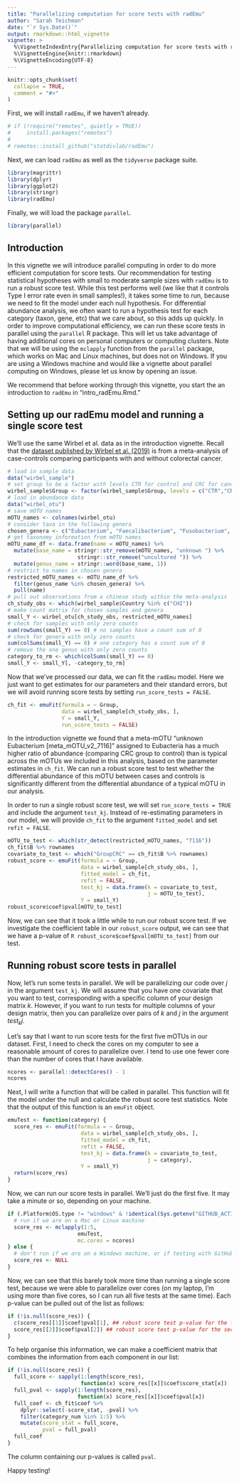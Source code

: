 ```yaml
---
title: "Parallelizing computation for score tests with radEmu"
author: "Sarah Teichman"
date: "`r Sys.Date()`"
output: rmarkdown::html_vignette
vignette: >
  %\VignetteIndexEntry{Parallelizing computation for score tests with radEmu}
  %\VignetteEngine{knitr::rmarkdown}
  %\VignetteEncoding{UTF-8}
---
```


```r
knitr::opts_chunk$set(
  collapse = TRUE,
  comment = "#>"
)
```

First, we will install `radEmu`, if we haven't already. 

```r
# if (!require("remotes", quietly = TRUE))
#     install.packages("remotes")
# 
# remotes::install_github("statdivlab/radEmu")
```

Next, we can load `radEmu` as well as the `tidyverse` package suite. 

```r
library(magrittr)
library(dplyr)
library(ggplot2)
library(stringr)
library(radEmu)
```

Finally, we will load the package `parallel`. 

```r
library(parallel)
```

## Introduction 

In this vignette we will introduce parallel computing in order to do more efficient computation for score tests. Our recommendation for testing statistical hypotheses with small to moderate sample sizes with `radEmu` is to run a robust score test. While this test performs well (we like that it controls Type I error rate even in small samples!), it takes some time to run, because we need to fit the model under each null hypothesis. For differential abundance analysis, we often want to run a hypothesis test for each category (taxon, gene, etc) that we care about, so this adds up quickly. 
In order to improve computational efficiency, we can run these score tests in parallel using the `parallel` R package. This will let us take advantage of having additional cores on personal computers or computing clusters. Note that we will be using the `mclapply` function from the `parallel` package, which works on Mac and Linux machines, but does not on Windows. If you are using a Windows machine and would like a vignette about parallel computing on Windows, please let us know by opening an issue. 

We recommend that before working through this vignette, you start the an introduction to `radEmu` in "intro_radEmu.Rmd." 

## Setting up our radEmu model and running a single score test

We'll use the same Wirbel et al. data as in the introduction vignette. Recall that the [dataset published by Wirbel et al. (2019)](https://www.nature.com/articles/s41591-019-0406-6) is from a meta-analysis of case-controls comparing participants with and without colorectal cancer.

```r
# load in sample data
data("wirbel_sample")
# set group to be a factor with levels CTR for control and CRC for cancer
wirbel_sample$Group <- factor(wirbel_sample$Group, levels = c("CTR","CRC"))
# load in abundance data 
data("wirbel_otu")
# save mOTU names
mOTU_names <- colnames(wirbel_otu)
# consider taxa in the following genera
chosen_genera <- c("Eubacterium", "Faecalibacterium", "Fusobacterium", "Porphyromonas")
# get taxonomy information from mOTU names
mOTU_name_df <- data.frame(name = mOTU_names) %>% 
  mutate(base_name = stringr::str_remove(mOTU_names, "unknown ") %>%
                      stringr::str_remove("uncultured ")) %>%
  mutate(genus_name = stringr::word(base_name, 1))
# restrict to names in chosen genera
restricted_mOTU_names <- mOTU_name_df %>%
  filter(genus_name %in% chosen_genera) %>%
  pull(name)
# pull out observations from a chinese study within the meta-analysis
ch_study_obs <- which(wirbel_sample$Country %in% c("CHI"))
# make count matrix for chosen samples and genera
small_Y <- wirbel_otu[ch_study_obs, restricted_mOTU_names]
# check for samples with only zero counts
sum(rowSums(small_Y) == 0) # no samples have a count sum of 0 
# check for genera with only zero counts
sum(colSums(small_Y) == 0) # one category has a count sum of 0
# remove the one genus with only zero counts
category_to_rm <- which(colSums(small_Y) == 0)
small_Y <- small_Y[, -category_to_rm]
```

Now that we've processed our data, we can fit the `radEmu` model. Here we just want to get estimates for our parameters and their standard errors, but we will avoid running score tests by setting `run_score_tests = FALSE`.

```r
ch_fit <- emuFit(formula = ~ Group, 
                 data = wirbel_sample[ch_study_obs, ],
                 Y = small_Y,
                 run_score_tests = FALSE) 
```

In the introduction vignette we found that a meta-mOTU "unknown Eubacterium [meta_mOTU_v2_7116]" assigned to Eubacteria has a much higher ratio of abundance (comparing CRC group to control) than is typical across the mOTUs we included in this analysis, based on the parameter estimates in `ch_fit`. We can run a robust score test to test whether the differential abundance of this mOTU between cases and controls is significantly different from the differential abundance of a typical mOTU in our analysis. 

In order to run a single robust score test, we will set `run_score_tests = TRUE` and include the argument `test_kj`. Instead of re-estimating parameters in our model, we will provide `ch_fit` to the argument `fitted_model` and set `refit = FALSE`. 

```r
mOTU_to_test <- which(str_detect(restricted_mOTU_names, "7116"))
ch_fit$B %>% rownames
covariate_to_test <- which("GroupCRC" == ch_fit$B %>% rownames)
robust_score <- emuFit(formula = ~ Group,
                       data = wirbel_sample[ch_study_obs, ],
                       fitted_model = ch_fit,
                       refit = FALSE,
                       test_kj = data.frame(k = covariate_to_test, 
                                            j = mOTU_to_test), 
                       Y = small_Y)
robust_score$coef$pval[mOTU_to_test]
```

Now, we can see that it took a little while to run our robust score test. If we investigate the coefficient table in our `robust_score` output, we can see that we have a p-value of `R robust_score$coef$pval[mOTU_to_test]` from our test. 

## Running robust score tests in parallel

Now, let's run some tests in parallel. We will be parallelizing our code over $j$ in the argument `test_kj`. We will assume that you have one covariate that you want to test, corresponding with a specific column of your design matrix $k$. However, if you want to run tests for multiple columns of your design matrix, then you can parallelize over pairs of $k$ and $j$ in the argument $test_kj$. 

Let's say that I want to run score tests for the first five mOTUs in our dataset. First, I need to check the cores on my computer to see a reasonable amount of cores to parallelize over. I tend to use one fewer core than the number of cores that I have available. 

```r
ncores <- parallel::detectCores() - 1
ncores
```

Next, I will write a function that will be called in parallel. This function will fit the model under the null and calculate the robust score test statistics. Note that the output of this function is an `emuFit` object.

```r
emuTest <- function(category) {
  score_res <- emuFit(formula = ~ Group,
                       data = wirbel_sample[ch_study_obs, ],
                       fitted_model = ch_fit,
                       refit = FALSE,
                       test_kj = data.frame(k = covariate_to_test, 
                                            j = category), 
                       Y = small_Y)
  return(score_res)
}
```

Now, we can run our score tests in parallel. We'll just do the first five. It may take a minute or so, depending on your machine. 

```r
if (.Platform$OS.type != "windows" & !identical(Sys.getenv("GITHUB_ACTIONS"), "true")) {
  # run if we are on a Mac or Linux machine
  score_res <- mclapply(1:5,
                      emuTest,
                      mc.cores = ncores)
} else {
  # don't run if we are on a Windows machine, or if testing with GitHub actions
  score_res <- NULL
}
```

Now, we can see that this barely took more time than running a single score test, because we were able to parallelize over cores (on my laptop, I'm using more than five cores, so I can run all five tests at the same time). Each p-value can be pulled out of the list as follows: 


```r
if (!is.null(score_res)) {
  c(score_res[[1]]$coef$pval[1], ## robust score test p-value for the first taxon
  score_res[[2]]$coef$pval[2]) ## robust score test p-value for the second taxon
}
```

To help organise this information, we can make a coefficient matrix that combines the information from each component in our list: 

```r
if (!is.null(score_res)) {
  full_score <- sapply(1:length(score_res), 
                       function(x) score_res[[x]]$coef$score_stat[x])
  full_pval <- sapply(1:length(score_res), 
                      function(x) score_res[[x]]$coef$pval[x])
  full_coef <- ch_fit$coef %>%
    dplyr::select(-score_stat, -pval) %>%
    filter(category_num %in% 1:5) %>%
    mutate(score_stat = full_score,
           pval = full_pval)
  full_coef
}
```

The column containing our p-values is called `pval`. 

Happy testing! 